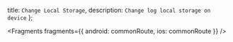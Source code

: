   title: `Change Local Storage`,
  description: `Change log local storage on device`
};


<Fragments
  fragments={{
    android: commonRoute,
    ios: commonRoute
  }}
/>
